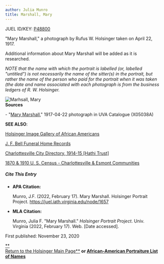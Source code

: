 ```yaml
---
author: Julia Munro
title: Marshall, Mary
---
```

JUEL ID/KEY: [P48800](http://juel.iath.virginia.edu/public_person?person=48800 "P48800")

"Mary Marshall," a photograph by Rufus W. Holsinger taken on April 22, 1917.

Additional information about Mary Marshall will be added as it is researched.

_NOTE that the name with which the portrait is labelled (or, labelled "untitled") is not necessarily the name of the sitter(s) in the portrait, but rather the name of the person who paid for the portrait when it was taken (the date and name associated with each photograph is from the business ledgers of R. W. Holsinger._

![Marhsall, Mary](https://iiif.lib.virginia.edu/iiif/uva-lib:1047849/full/561,778/0/default.jpg "Marshall, Mary")   
**Sources**

\- "[Mary Marshall](https://search.lib.virginia.edu/sources/images/items/uva-lib:1047849 "Marshall, Mary")," 1917-04-22 photograph in UVA Catalogue (X05038A) 

**SEE ALSO**:

[Holsinger Image Gallery of African Americans](http://rwholsingerphotos.org/images.php "Holsinger Image Gallery of African Americans")

[J. F. Bell Funeral Home Records](http://www2.vcdh.virginia.edu/afam/raceandplace/perl_scripts/funeral_search.html "J. F. Bell Funeral Home Database")

[Charlottesville City Directory, 1914-15 \[Hathi Trust\]](https://catalog.hathitrust.org/Record/101954103 "Charlottesville City Directory, 1914-15") 

[1870 & 1910 U. S. Census - Charlottesville & Esmont Communities](http://www2.vcdh.virginia.edu/afam/raceandplace/census/search_both.html "1870 & 1910 U. S. Census: Charlottesville and Esmont Communities")

##### **Cite This Entry**

*   **APA Citation:**
    
    Munro, J.F. (2022, February 17). Mary Marshall. Holsinger Portrait Project. https://juel.iath.virginia.edu/node/1657
    
*   **MLA Citation:**
    
    Munro, Julia F. "Mary Marshall." _Holsinger Portrait Project_. Univ. Virginia (2022, February 17). Web. \[Date accessed\].
    

  
First published: November 23, 2020     

[**  
Return to the Holsinger Main Page**](http://juel.iath.virginia.edu/node/980) **or [African-American Portraiture List of Names](http://juel.iath.virginia.edu/node/996)**